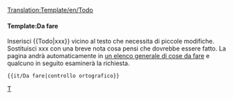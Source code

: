 <noinclude>[[Translation:Template/en/Todo]]</noinclude>{{it/Ambox| type  = avviso
| image = en/Klipper.png
| text  = <strong>Da fare</strong><br />{{{1|Chi ha aggiunto questo modello non ha specificato cosa fare, quindi dovrebbe essere rimosso o aggiornato con l'azione corretta.}}}
}}<includeonly>{{{2|[[Category:it/Da fare]]}}}</includeonly><noinclude>

====Template:Da fare====
Inserisci <nowiki>{{</nowiki>Todo<nowiki>|xxx}}</nowiki> vicino al testo che necessita di piccole modifiche. Sostituisci xxx con una breve nota cosa pensi che dovrebbe essere fatto. La pagina andrà automaticamente in [[:Category:it/Da fare|un elenco generale di cose da fare]] e qualcuno in seguito esaminerà la richiesta.
<pre>{{it/Da fare|controllo ortografico}}</pre>

[[Category:it/Message boxes|T]]</noinclude>




